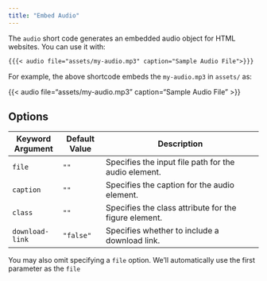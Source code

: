 ```yaml
---
title: "Embed Audio"
---
```


The `audio` short code generates an embedded audio object for HTML websites. You can use it with:

```markdown
{{{< audio file="assets/my-audio.mp3" caption="Sample Audio File">}}}
```

For example, the above shortcode embeds the `my-audio.mp3` in `assets/`  as:

{{< audio file="assets/my-audio.mp3" caption="Sample Audio File" >}}

## Options

| Keyword Argument | Default Value | Description                                           |
|------------------|---------------|-------------------------------------------------------|
| `file`           | `""`          | Specifies the input file path for the audio element.  |
| `caption`        | `""`          | Specifies the caption for the audio element.          |
| `class`          | `""`          | Specifies the class attribute for the figure element. |
| `download-link`       | `"false"`     | Specifies whether to include a download link.         |

You may also omit specifying a `file` option. We'll automatically use the first parameter as the `file`